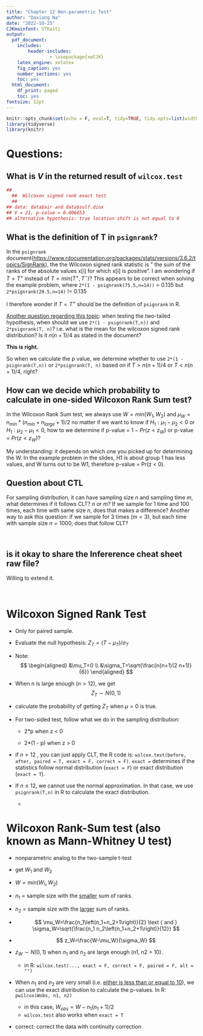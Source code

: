 ```yaml
---
title: "Chapter 12 Non-parametric Test"
author: "Daxiang Na"
date: "2022-10-25"
CJKmainfont: STKaiti
output: 
  pdf_document: 
    includes:
        header-includes:
                - \usepackage{xeCJK}
    latex_engine: xelatex
    fig_caption: yes
    number_sections: yes
    toc: yes
  html_document:
    df_print: paged
    toc: yes
fontsize: 12pt
---
```


```r
knitr::opts_chunk$set(echo = F, eval=T, tidy=TRUE, tidy.opts=list(width.cutoff=70))
library(tidyverse)
library(knitr)
```

# Questions:

## What is $V$ in the returned result of `wilcox.test`

```r
##
  ##  Wilcoxon signed rank exact test
  ##
## data: data$air and data$sulf.diox
## V = 21, p-value = 0.006653
## alternative hypothesis: true location shift is not equal to 0
```

## What is the definition of T in `psignrank`?

In the `psignrank` document(<https://www.rdocumentation.org/packages/stats/versions/3.6.2/topics/SignRank>), the the Wilcoxon signed rank statistic is " the sum of the ranks of the absolute values x[i] for which x[i] is positive". I am wondering if $T = T^+$ instead of $T = min(T^+, T^-)$? This appears to be correct when solving the example problem, where `2*(1 - psignrank(75.5,n=14))` = 0.135 but `2*psignrank(29.5,n=14)` != 0.135

I therefore wonder if $T = T^+$ should be the definition of `psignrank` in R.

[Another question regarding this topic]{.underline}: when testing the two-tailed hypothesis, when should we use `2*(1 - psignrank(T,n))` and `2*psignrank(T, n)`? i.e. what is the mean for the wilcoxon signed rank distribution? Is it $n(n + 1)/4$ as stated in the document?

**This is right.**

So when we calculate the p value, we determine whether to use `2*(1 - psignrank(T,n))` or `2*psignrank(T, n)` based on if $T > n(n + 1)/4$ or $T < n(n + 1)/4$, right?

## How can we decide which probability to calculate in one-sided Wilcoxon Rank Sum test?

In the Wilcoxon Rank Sum test, we always use $W = min(W_1, W_2)$ and $\mu_W = n_{min}*(n_{min} + n_{large} + 1)/2$ no matter if we want to know if $H_1: \mu_1 - \mu_2 < 0$ or $H_1: \mu_2 - \mu_1 < 0$, how to we determine if p-value = $1 - Pr(z < z_W)$ or p-value = $Pr(z < z_W)$?

My understanding: it depends on which one you picked up for determining the W. In the example problem in the slides, H1 is about group 1 has less values, and W turns out to be W1, therefore p-value = Pr(z < 0). 

## Question about CTL

For sampling distribution, it can have sampling size $n$ and sampling time $m$, what determines if it follows CLT? $n$ or $m$? If we sample for 1 time and 100 times, each time with same size $n$, does that makes a difference? Another way to ask this question: if we sample for 3 times ($m = 3$), but each time with sample size $n = 1000$, does that follow CLT?

\

## is it okay to share the Infererence cheat sheet raw file?

Willing to extend it.

\

# Wilcoxon Signed Rank Test

-   Only for paired sample.

-   Evaluate the null hypothesis: $Z_{T} = (T - \mu_{T})/\sigma_{T}$

-   Note: $$
    \begin{aligned}
    &\mu_T=0 \\
    &\sigma_T=\sqrt{\frac{n(n+1)(2 n+1)}{6}}
    \end{aligned}
    $$

-   When n is large enough ($n > 12$), we get$$
    Z_T \sim N(0,1)
    $$

-   calculate the probability of getting $Z_{T}$ when $\mu = 0$ is true.

-   For two-sided test, follow what we do in the sampling distribution:

    -   2\*p when z \< 0

    -   2\*(1 - p) when z \> 0

-   if $n > 12$ , you can just apply CLT, the R code is: `wilcox.test(before, after, paired = T, exact = F, correct = F)`. `exact =` determines if the statistics follow normal distribution (`exact = F`) or exact distribution (`exact = T`).

-   If $n \le 12$, we cannot use the normal approximation. In that case, we use `psignrank(T,n)` in R to calculate the exact distribution.

    -   \textcolor{red}{R requires $T = T^+$ for this to work correctly!}

# Wilcoxon Rank-Sum test (also known as Mann-Whitney U test)

-   nonparametric analog to the two-sample t-test

-   get $W_{1}$ and $W_{2}$

-   $W = min(W_1, W_2)$

-   $n_1$ = sample size with the [smaller]{.underline} sum of ranks.

-   $n_2$ = sample size with the [larger]{.underline} sum of ranks.

-   $$
    \mu_W=\frac{n_1\left(n_1+n_2+1\right)}{2} \text { and } \sigma_W=\sqrt{\frac{n_1 n_2\left(n_1+n_2+1\right)}{12}}
    $$

-   $$
    z_W=\frac{W-\mu_W}{\sigma_W}
    $$

-   $z_W \sim N(0, 1)$ when $n_1$ and $n_2$ are large enough (n1, n2 \> 10).

    -   in R: `wilcox.test(..., exact = F, correct = F, paired = F, alt = "")`

-   When $n_1$ and $n_2$ are very small (i.e. [either is less than or equal to 10]{.underline}), we can use the exact distribution to calculate the p-values. In R: `pwilcox(Wobs, n1, n2)`

    -   in this case, $W_{obs} = W - n_1(n_1 + 1)/2$
    -   `wilcox.test` also works when `exact = T`

-   correct: correct the data with continuity correction
